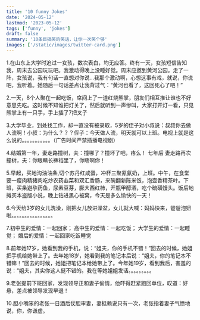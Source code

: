 ```yaml
---
title: '10 funny Jokes'
date: '2024-05-12'
lastmod: '2023-05-12'
tags: ['funny', 'jokes']
draft: false
summary: '10条巨搞笑的笑话，让你一次笑个够'
images: ['/static/images/twitter-card.png']
---
```


1.在山东上大学时追过一女孩，数次表白，均无应答。终有一天，女孩短信告知我，周末去公园玩玩吧。我激动得晚上没睡好觉。周末应邀到黄河公园。走了一阵，女孩说，我有句话一直想对你说…我那个激动啊，心想这事有戏，就说，你说吧，我听着。她随后一句话差点让我背过气：“黄河也看了，这回死心了吧！”

2.一天，8个人聚在一起吃饭，席间上了一道红烧熊掌，朋友们相互推让谁也不好意思先吃。这时候不知谁把灯关了，然后就听到一声惨叫，大家打开灯一看，只见熊掌上有一只手，手上插了7把叉子

3.大学毕业，到处找工作，却一直没有被录取，5岁的侄子对小叔说：叔叔你去做人流啊！小叔：为什么？？？侄子：今天做人流，明天就可以上班。电视上就是这么说的。。。。。。。。。。。（广告时间严禁插播电视剧）

4.结婚第一年，妻走路撞树，夫：撞哪了？撞坏了吧，疼么！
七年后
妻走路再次撞树，夫：你眼睛长裤裆里了，你瞎啊你！

5.早起，买地沟油油条,切个苏丹红咸蛋，冲杯三聚氰氨奶，上班。中午，在食堂要一瘦肉精猪肉吃炒农药韭菜和双汇香肠，来碗翻新陈米饭，泡壶香精茶叶。下班，买条避孕药鱼，尿素豆芽，膨大西红柿，开瓶甲醇酒，吃个硫磺馒头。饭后地摊买本盗版小说，晚上钻进黑心被窝，今天是多么愉快的一天！

6.今天给3岁的女儿洗澡，刚把女儿放进澡盆，女儿就大喊：妈妈快来，爸爸泡妞啦。。。。。。。。。。。。。。。。

7.初中生的爱情：一起回家； 高中生的爱情：一起吃饭； 大学生的爱情：一起睡觉； 婚后的爱情：一起回家吃饭睡觉

8.前年她17岁，她看到我的手机，说：“姐夫，你的手机不错！”回去的时候，她姐把手机给她带上了。去年她18岁，她看到我的笔记本后说：“姐夫，你的笔记本不错嘛！”回去的时候，她姐把笔记本给她带上了。今年她19岁，看到我后，害羞的说：“姐夫，其实你这人挺不错的。我在等她姐姐发话。。。。。。。。。

9.老张提前下班回家，发现领导正和妻子偷情，他吓得赶紧跑回单位，叹道：好悬，差点被领导发现早退！

10.胆小嘴笨的老张一日酒后仗胆审妻，妻抵赖说只有一次，老张指着妻子气愤地说，你，你谦虚。
